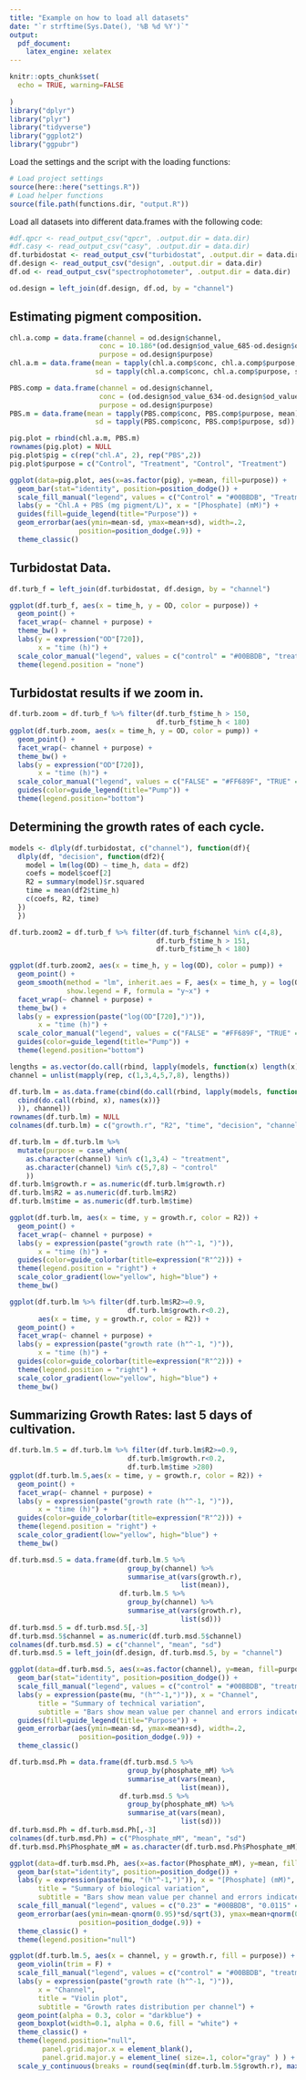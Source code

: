 ```yaml
---
title: "Example on how to load all datasets"
date: "`r strftime(Sys.Date(), '%B %d %Y')`"
output: 
  pdf_document: 
    latex_engine: xelatex
---
```


```r
knitr::opts_chunk$set(
  echo = TRUE, warning=FALSE
  
)
library("dplyr")
library("plyr")
library("tidyverse")
library("ggplot2")
library("ggpubr")
```

Load the settings and the script with the loading functions:

```r
# Load project settings
source(here::here("settings.R"))
# Load helper functions
source(file.path(functions.dir, "output.R"))
```

Load all datasets into different data.frames with the following code:

```r
#df.qpcr <- read_output_csv("qpcr", .output.dir = data.dir)
#df.casy <- read_output_csv("casy", .output.dir = data.dir)
df.turbidostat <- read_output_csv("turbidostat", .output.dir = data.dir)
df.design <- read_output_csv("design", .output.dir = data.dir)
df.od <- read_output_csv("spectrophotometer", .output.dir = data.dir)
```

```r
od.design = left_join(df.design, df.od, by = "channel")
```

## Estimating pigment composition.

```r
chl.a.comp = data.frame(channel = od.design$channel,
                      conc = 10.186*(od.design$od_value_685-od.design$od_value_730)-0.08,
                      purpose = od.design$purpose)
chl.a.m = data.frame(mean = tapply(chl.a.comp$conc, chl.a.comp$purpose, mean),
                     sd = tapply(chl.a.comp$conc, chl.a.comp$purpose, sd))

PBS.comp = data.frame(channel = od.design$channel,
                      conc = (od.design$od_value_634-od.design$od_value_730)/od.design$od_value_730,
                      purpose = od.design$purpose)
PBS.m = data.frame(mean = tapply(PBS.comp$conc, PBS.comp$purpose, mean),
                     sd = tapply(PBS.comp$conc, PBS.comp$purpose, sd))
```

```r
pig.plot = rbind(chl.a.m, PBS.m)
rownames(pig.plot) = NULL
pig.plot$pig = c(rep("chl.A", 2), rep("PBS",2))
pig.plot$purpose = c("Control", "Treatment", "Control", "Treatment")
```

```r
ggplot(data=pig.plot, aes(x=as.factor(pig), y=mean, fill=purpose)) +
  geom_bar(stat="identity", position=position_dodge()) +
  scale_fill_manual("legend", values = c("Control" = "#00BBDB", "Treatment" = "#F066EA")) +
  labs(y = "Chl.A + PBS (mg pigment/L)", x = "[Phosphate] (mM)") +
  guides(fill=guide_legend(title="Purpose")) +
  geom_errorbar(aes(ymin=mean-sd, ymax=mean+sd), width=.2,
                 position=position_dodge(.9)) +
  theme_classic()
```

## Turbidostat Data.

```r
df.turb_f = left_join(df.turbidostat, df.design, by = "channel")
```

```r
ggplot(df.turb_f, aes(x = time_h, y = OD, color = purpose)) +
  geom_point() +
  facet_wrap(~ channel + purpose) +
  theme_bw() +
  labs(y = expression("OD"[720]),
       x = "time (h)") +
  scale_color_manual("legend", values = c("control" = "#00BBDB", "treatment" = "#F066EA")) +
  theme(legend.position = "none") 
```

## Turbidostat results if we zoom in.

```r
df.turb.zoom = df.turb_f %>% filter(df.turb_f$time_h > 150,
                                    df.turb_f$time_h < 180)
ggplot(df.turb.zoom, aes(x = time_h, y = OD, color = pump)) +
  geom_point() +
  facet_wrap(~ channel + purpose) +
  theme_bw() +
  labs(y = expression("OD"[720]),
       x = "time (h)") +
  scale_color_manual("legend", values = c("FALSE" = "#FF689F", "TRUE" = "#00BBDB")) +
  guides(color=guide_legend(title="Pump")) +
  theme(legend.position="bottom")
```

## Determining the growth rates of each cycle.

```r
models <- dlply(df.turbidostat, c("channel"), function(df){
  dlply(df, "decision", function(df2){
    model = lm(log(OD) ~ time_h, data = df2)
    coefs = model$coef[2]
    R2 = summary(model)$r.squared
    time = mean(df2$time_h)
    c(coefs, R2, time)
  })
  })
```

```r
df.turb.zoom2 = df.turb_f %>% filter(df.turb_f$channel %in% c(4,8),
                                    df.turb_f$time_h > 151,
                                    df.turb_f$time_h < 180)

ggplot(df.turb.zoom2, aes(x = time_h, y = log(OD), color = pump)) +
  geom_point() +
  geom_smooth(method = "lm", inherit.aes = F, aes(x = time_h, y = log(OD), fill = as.factor(decision)),
              show.legend = F, formula = "y~x") +
  facet_wrap(~ channel + purpose) +
  theme_bw() +
  labs(y = expression(paste("log(OD"[720],")")),
       x = "time (h)") +
  scale_color_manual("legend", values = c("FALSE" = "#FF689F", "TRUE" = "#00BBDB")) +
  guides(color=guide_legend(title="Pump")) +
  theme(legend.position="bottom")
```


```r
lengths = as.vector(do.call(rbind, lapply(models, function(x) length(x))))
channel = unlist(mapply(rep, c(1,3,4,5,7,8), lengths))

df.turb.lm = as.data.frame(cbind(do.call(rbind, lapply(models, function(x){
  cbind(do.call(rbind, x), names(x))}
  )), channel))
rownames(df.turb.lm) = NULL
colnames(df.turb.lm) = c("growth.r", "R2", "time", "decision", "channel")
```

```r
df.turb.lm = df.turb.lm %>%
  mutate(purpose = case_when(
    as.character(channel) %in% c(1,3,4) ~ "treatment",
    as.character(channel) %in% c(5,7,8) ~ "control"
    ))
df.turb.lm$growth.r = as.numeric(df.turb.lm$growth.r)
df.turb.lm$R2 = as.numeric(df.turb.lm$R2)
df.turb.lm$time = as.numeric(df.turb.lm$time)
```

```r
ggplot(df.turb.lm, aes(x = time, y = growth.r, color = R2)) +
  geom_point() +
  facet_wrap(~ channel + purpose) +
  labs(y = expression(paste("growth rate (h"^-1, ")")),
       x = "time (h)") +
  guides(color=guide_colorbar(title=expression("R"^2))) +
  theme(legend.position = "right") +
  scale_color_gradient(low="yellow", high="blue") +
  theme_bw()
```

```r
ggplot(df.turb.lm %>% filter(df.turb.lm$R2>=0.9,
                             df.turb.lm$growth.r<0.2), 
       aes(x = time, y = growth.r, color = R2)) +
  geom_point() +
  facet_wrap(~ channel + purpose) +
  labs(y = expression(paste("growth rate (h"^-1, ")")),
       x = "time (h)") +
  guides(color=guide_colorbar(title=expression("R"^2))) +
  theme(legend.position = "right") +
  scale_color_gradient(low="yellow", high="blue") + 
  theme_bw()
```

## Summarizing Growth Rates: last 5 days of cultivation.

```r
df.turb.lm.5 = df.turb.lm %>% filter(df.turb.lm$R2>=0.9,
                             df.turb.lm$growth.r<0.2,
                             df.turb.lm$time >280)
ggplot(df.turb.lm.5,aes(x = time, y = growth.r, color = R2)) +
  geom_point() +
  facet_wrap(~ channel + purpose) +
  labs(y = expression(paste("growth rate (h"^-1, ")")),
       x = "time (h)") +
  guides(color=guide_colorbar(title=expression("R"^2))) +
  theme(legend.position = "right") +
  scale_color_gradient(low="yellow", high="blue") + 
  theme_bw()
```

```r
df.turb.msd.5 = data.frame(df.turb.lm.5 %>% 
                             group_by(channel) %>% 
                             summarise_at(vars(growth.r),
                                          list(mean)),
                           df.turb.lm.5 %>% 
                             group_by(channel) %>% 
                             summarise_at(vars(growth.r),
                                          list(sd)))
df.turb.msd.5 = df.turb.msd.5[,-3]
df.turb.msd.5$channel = as.numeric(df.turb.msd.5$channel)
colnames(df.turb.msd.5) = c("channel", "mean", "sd")
df.turb.msd.5 = left_join(df.design, df.turb.msd.5, by = "channel")
```

```r
ggplot(data=df.turb.msd.5, aes(x=as.factor(channel), y=mean, fill=purpose)) +
  geom_bar(stat="identity", position=position_dodge()) +
  scale_fill_manual("legend", values = c("control" = "#00BBDB", "treatment" = "#F066EA")) +
  labs(y = expression(paste(mu, "(h"^-1,")")), x = "Channel",
       title = "Summary of technical variation",
       subtitle = "Bars show mean value per channel and errors indicate 2D") +
  guides(fill=guide_legend(title="Purpose")) +
  geom_errorbar(aes(ymin=mean-sd, ymax=mean+sd), width=.2,
                 position=position_dodge(.9)) +
  theme_classic()
```

```r
df.turb.msd.Ph = data.frame(df.turb.msd.5 %>% 
                             group_by(phosphate_mM) %>% 
                             summarise_at(vars(mean),
                                          list(mean)),
                           df.turb.msd.5 %>% 
                             group_by(phosphate_mM) %>% 
                             summarise_at(vars(mean),
                                          list(sd)))
df.turb.msd.Ph = df.turb.msd.Ph[,-3]
colnames(df.turb.msd.Ph) = c("Phosphate_mM", "mean", "sd")
df.turb.msd.Ph$Phosphate_mM = as.character(df.turb.msd.Ph$Phosphate_mM)
```

```r
ggplot(data=df.turb.msd.Ph, aes(x=as.factor(Phosphate_mM), y=mean, fill = Phosphate_mM)) +
  geom_bar(stat="identity", position=position_dodge()) +
  labs(y = expression(paste(mu, "(h"^-1,")")), x = "[Phosphate] (mM)",
       title = "Summary of biological variation",
       subtitle = "Bars show mean value per channel and errors indicate 95% CI") +
  scale_fill_manual("legend", values = c("0.23" = "#00BBDB", "0.0115" = "#F066EA")) +
  geom_errorbar(aes(ymin=mean-qnorm(0.95)*sd/sqrt(3), ymax=mean+qnorm(0.95)*sd/sqrt(3)), width=.2,
                 position=position_dodge(.9)) +
  theme_classic() +
  theme(legend.position="null")
```

```r
ggplot(df.turb.lm.5, aes(x = channel, y = growth.r, fill = purpose)) +
  geom_violin(trim = F) +
  scale_fill_manual("legend", values = c("control" = "#00BBDB", "treatment" = "#F066EA")) +
  labs(y = expression(paste("growth rate (h"^-1, ")")),
       x = "Channel",
       title = "Violin plot",
       subtitle = "Growth rates distribution per channel") +
  geom_point(alpha = 0.3, color = "darkblue") +
  geom_boxplot(width=0.1, alpha = 0.6, fill = "white") +
  theme_classic() +
  theme(legend.position="null",
        panel.grid.major.x = element_blank(),
        panel.grid.major.y = element_line( size=.1, color="gray" ) ) +
  scale_y_continuous(breaks = round(seq(min(df.turb.lm.5$growth.r), max(df.turb.lm.5$growth.r), by = 0.005),3))
```

